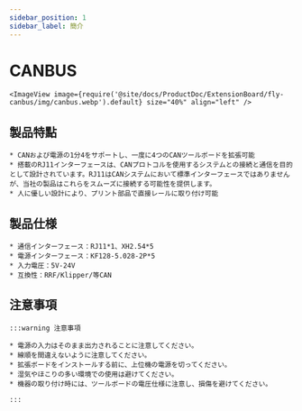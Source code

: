 ```yaml
---
sidebar_position: 1
sidebar_label: 簡介
---
```




# CANBUS

    <ImageView image={require('@site/docs/ProductDoc/ExtensionBoard/fly-canbus/img/canbus.webp').default} size="40%" align="left" />


## 製品特點

    * CANおよび電源の1分4をサポートし、一度に4つのCANツールボードを拡張可能
    * 搭載のRJ11インターフェースは、CANプロトコルを使用するシステムとの接続と通信を目的として設計されています。RJ11はCANシステムにおいて標準インターフェースではありませんが、当社の製品はこれらをスムーズに接続する可能性を提供します。
    * 人に優しい設計により、プリント部品で直接レールに取り付け可能

## 製品仕様

    * 通信インターフェース：RJ11*1、XH2.54*5
    * 電源インターフェース：KF128-5.028-2P*5
    * 入力電圧：5V-24V
    * 互換性：RRF/Klipper/等CAN

## 注意事項

    :::warning 注意事項

    * 電源の入力はそのまま出力されることに注意してください。
    * 線順を間違えないように注意してください。
    * 拡張ボードをインストールする前に、上位機の電源を切ってください。
    * 湿気やほこりの多い環境での使用は避けてください。
    * 機器の取り付け時には、ツールボードの電圧仕様に注意し、損傷を避けてください。

    :::

